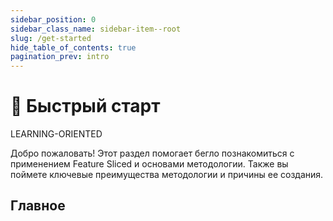 ```yaml
---
sidebar_position: 0
sidebar_class_name: sidebar-item--root
slug: /get-started
hide_table_of_contents: true
pagination_prev: intro
---
```


# 🚀 Быстрый старт

<span class="badge badge--success margin-bottom--md">LEARNING-ORIENTED</span>

<p class="summary">
Добро пожаловать! Этот раздел помогает бегло познакомиться с применением Feature Sliced и основами методологии. Также вы поймете ключевые преимущества методологии и причины ее создания.
</p>

## Главное


<Row
    title="Базис"
    description="Основы методологии (кратко)"
    to="/docs/get-started/basics"
    Icon={SettingOutlined}
/>
<Row
    title="Быстрый старт"
    description="Вводный туториал по применению методологии"
    to="/docs/get-started/quick-start"
    Icon={RocketOutlined}
/>
<Row
    title="Памятка по декомпозиции"
    description="Памятка по декомпозиции логики с примерами и критериями"
    to="/docs/get-started/cheatsheet"
    Icon={BuildOutlined}
/>
